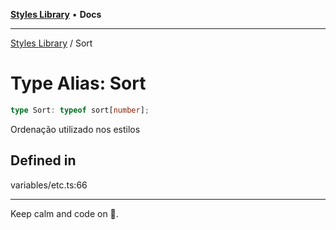 
<Meta title="Libs/Styles/type-aliases/Sort" />



[**Styles Library**](/?path=/docs/libs-styles-overview--page) • **Docs**

***

[Styles Library](/?path=/docs/libs-styles-overview--page) / Sort

# Type Alias: Sort

```ts
type Sort: typeof sort[number];
```

Ordenação utilizado nos estilos

## Defined in

variables/etc.ts:66


***

Keep calm and code on 🤘.
